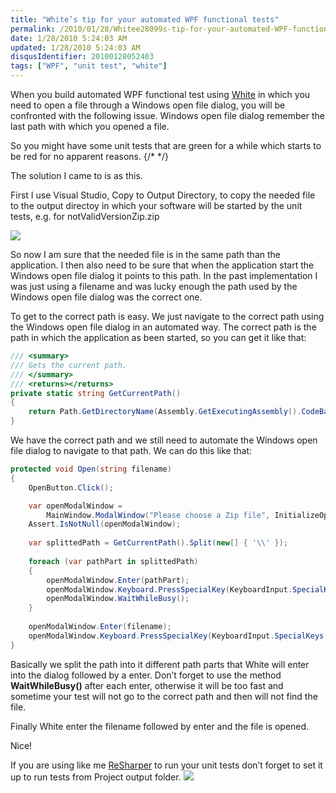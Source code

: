 ```yaml
---
title: "White’s tip for your automated WPF functional tests"
permalink: /2010/01/28/Whitee28099s-tip-for-your-automated-WPF-functional-tests/
date: 1/28/2010 5:24:03 AM
updated: 1/28/2010 5:24:03 AM
disqusIdentifier: 20100128052403
tags: ["WPF", "unit test", "white"]
---
```

When you build automated WPF functional test using [White](http://white.codeplex.com/) in which you need to open a file through a Windows open file dialog, you will be confronted with the following issue. Windows open file dialog remember the last path with which you opened a file.

So you might have some unit tests that are green for a while which starts to be red for no apparent reasons. 
{/* <!-- more --> */}

The solution I came to is as this. 

First I use Visual Studio, Copy to Output Directory, to copy the needed file to the output directoy in which your software will be started by the unit tests, e.g. for notValidVersionZip.zip

![](/images/4309956698_b62daf51f5_o1_50F26E1E.png) 

So now I am sure that the needed file is in the same path than the application. I then also need to be sure that when the application start the Windows open file dialog it points to this path. In the past implementation I was just using a filename and was lucky enough the path used by the Windows open file dialog was the correct one.

To get to the correct path is easy. We just navigate to the correct path using the Windows open file dialog in an automated way. The correct path is the path in which the application as been started, so you can get it like that:

```csharp
/// <summary>
/// Gets the current path.
/// </summary>
/// <returns></returns>
private static string GetCurrentPath()
{
    return Path.GetDirectoryName(Assembly.GetExecutingAssembly().CodeBase);
}
```

We have the correct path and we still need to automate the Windows open file dialog to navigate to that path. We can do this like that:

```csharp
protected void Open(string filename)
{
    OpenButton.Click();

    var openModalWindow =
        MainWindow.ModalWindow("Please choose a Zip file", InitializeOption.NoCache);
    Assert.IsNotNull(openModalWindow);
 
    var splittedPath = GetCurrentPath().Split(new[] { '\\' });
 
    foreach (var pathPart in splittedPath)
    {
        openModalWindow.Enter(pathPart);
        openModalWindow.Keyboard.PressSpecialKey(KeyboardInput.SpecialKeys.RETURN);
        openModalWindow.WaitWhileBusy();
    }
 
    openModalWindow.Enter(filename);
    openModalWindow.Keyboard.PressSpecialKey(KeyboardInput.SpecialKeys.RETURN);
}
```
Basically we split the path into it different path parts that White will enter into the dialog followed by a enter. Don’t forget to use the method **WaitWhileBusy()** after each enter, otherwise it will be too fast and sometime your test will not go to the correct path and then will not find the file.

Finally White enter the filename followed by enter and the file is opened.

Nice!

If you are using like me [ReSharper](http://www.jetbrains.com/resharper/index.html) to run your unit tests don’t forget to set it up to run tests from Project output folder.
![](/images/4309993844_8d9e828f8c_o1_46056709.png)
